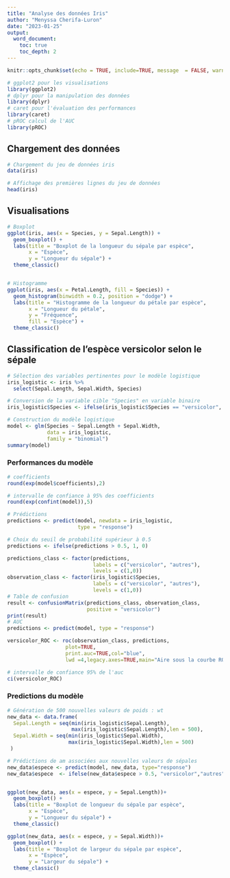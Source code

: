 ---
title: "Analyse des données Iris"
author: "Menyssa Cherifa-Luron"
date: "2023-01-25"
output:
  word_document:
    toc: true
    toc_depth: 2
---

```{r setup}
knitr::opts_chunk$set(echo = TRUE, include=TRUE, message  = FALSE, warning=FALSE)
```

```{r chargement-librairie}

# ggplot2 pour les visualisations
library(ggplot2)
# dplyr pour la manipulation des données
library(dplyr)
# caret pour l'évaluation des performances
library(caret)
# pROC calcul de l'AUC
library(pROC)
```

## Chargement des données

```{r chargement-des-donnees}
# Chargement du jeu de données iris
data(iris)

# Affichage des premières lignes du jeu de données
head(iris)
```

## Visualisations

```{r visualisation-des-donnees}

# Boxplot
ggplot(iris, aes(x = Species, y = Sepal.Length)) +
  geom_boxplot() +
  labs(title = "Boxplot de la longueur du sépale par espèce",
       x = "Espèce",
       y = "Longueur du sépale") +
  theme_classic()


# Histogramme 
ggplot(iris, aes(x = Petal.Length, fill = Species)) +
  geom_histogram(binwidth = 0.2, position = "dodge") +
  labs(title = "Histogramme de la longueur du pétale par espèce",
       x = "Longueur du pétale",
       y = "Fréquence",
       fill = "Espèce") +
  theme_classic()
```
 
## Classification de l'espèce versicolor selon le sépale

```{r Modèle logistique}

# Sélection des variables pertinentes pour le modèle logistique
iris_logistic <- iris %>%
  select(Sepal.Length, Sepal.Width, Species)

# Conversion de la variable cible "Species" en variable binaire
iris_logistic$Species <- ifelse(iris_logistic$Species == "versicolor", 1, 0)

# Construction du modèle logistique
model <- glm(Species ~ Sepal.Length + Sepal.Width, 
             data = iris_logistic, 
             family = "binomial")
summary(model)
```

### Performances du modèle

```{r performance-modele}
# coefficients
round(exp(model$coefficients),2)

# intervalle de confiance à 95% des coefficients
round(exp(confint(model)),5)

# Prédictions
predictions <- predict(model, newdata = iris_logistic, 
                       type = "response")

# Choix du seuil de probabilité supérieur à 0.5 
predictions <- ifelse(predictions > 0.5, 1, 0)

predictions_class <- factor(predictions, 
                            labels = c("versicolor", "autres"),
                            levels = c(1,0))
observation_class <- factor(iris_logistic$Species, 
                            labels = c("versicolor", "autres"),
                            levels = c(1,0))
# Table de confusion
result <- confusionMatrix(predictions_class, observation_class, 
                          positive = "versicolor")
print(result)
# AUC
predictions <- predict(model, type = "response")

versicolor_ROC <- roc(observation_class, predictions,
                   plot=TRUE,
                   print.auc=TRUE,col="blue",
                   lwd =4,legacy.axes=TRUE,main="Aire sous la courbe ROC")

# intervalle de confiance 95% de l'auc
ci(versicolor_ROC)
```

### Predictions du modèle

```{r predictions-modele}

# Génération de 500 nouvelles valeurs de poids : wt
new_data <- data.frame(
  Sepal.Length = seq(min(iris_logistic$Sepal.Length),
                     max(iris_logistic$Sepal.Length),len = 500),
  Sepal.Width = seq(min(iris_logistic$Sepal.Width), 
                    max(iris_logistic$Sepal.Width),len = 500)
 )

# Prédictions de am associées aux nouvelles valeurs de sépales
new_data$espece <- predict(model, new_data, type="response")
new_data$espece  <- ifelse(new_data$espece > 0.5, "versicolor","autres")


ggplot(new_data, aes(x = espece, y = Sepal.Length))+
  geom_boxplot() +
  labs(title = "Boxplot de longueur du sépale par espèce",
       x = "Espèce",
       y = "Longueur du sépale") +
  theme_classic()

ggplot(new_data, aes(x = espece, y = Sepal.Width))+
  geom_boxplot() +
  labs(title = "Boxplot de largeur du sépale par espèce",
       x = "Espèce",
       y = "Largeur du sépale") +
  theme_classic()

  
```








